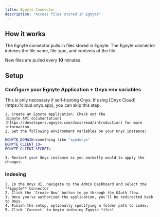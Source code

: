 ```yaml
---
title: Egnyte Connector
description: "Access files stored in Egnyte"
---
```


## How it works

The Egnyte connector pulls in files stored in Egnyte. The Egnyte connector indexes the
file name, file type, and contents of the file.

New files are pulled every **10** minutes.

## Setup

### Configure your Egnyte Application + Onyx env variables

<Info>
  This is only necessary if self-hosting Onyx. If using [Onyx
  Cloud](https://cloud.onyx.app), you can skip this step.
</Info>

    1. Create an Egnyte Application. Check out the
    [Egnyte API documentation](https://developers.egnyte.com/docs/read/introduction) for more information.
    2. Set the following environment variables on your Onyx instance:

```bash
EGNYTE_DOMAIN=something like "app4onyx"
EGNYTE_CLIENT_ID=
EGNYTE_CLIENT_SECRET=
```

    3. Restart your Onyx instance as you normally would to apply the changes.

### Indexing

    1. In the Onyx UI, navigate to the Admin Dashboard and select the **Egnyte** Connector
    2. Click the `Create New` button to go through the OAuth flow.
    3. Once you've authorized the application, you'll be redirected back to Onyx.
    4. Finish the setup, optionally specifying a folder path to index.
    5. Click `Connect` to begin indexing Egnyte files!
